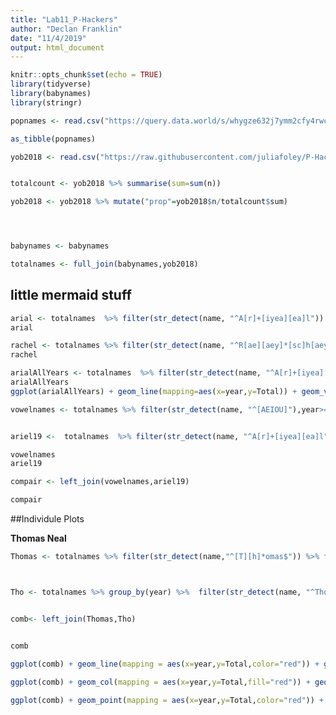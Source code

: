 ```yaml
---
title: "Lab11_P-Hackers"
author: "Declan Franklin"
date: "11/4/2019"
output: html_document
---
```


```r
knitr::opts_chunk$set(echo = TRUE)
library(tidyverse)
library(babynames)
library(stringr)

popnames <- read.csv("https://query.data.world/s/whygze632j7ymm2cfy4rwcyvzvdaeq", header=TRUE, stringsAsFactors=FALSE)

as_tibble(popnames)

yob2018 <- read.csv("https://raw.githubusercontent.com/juliafoley/P-Hackers/master/yob2018.txt",header=FALSE)  %>% rename(name = 'V1', sex = 'V2', n = 'V3') %>% mutate(year=2018)


totalcount <- yob2018 %>% summarise(sum=sum(n))

yob2018 <- yob2018 %>% mutate("prop"=yob2018$n/totalcount$sum)




babynames <- babynames

totalnames <- full_join(babynames,yob2018) 


```

## little mermaid stuff


```r

arial <- totalnames  %>% filter(str_detect(name, "^A[r]+[iyea][ea]l")) %>% filter(year %in% list(1973, 1988, 1990)) %>% filter(sex=="F") %>% group_by(year) %>% summarise(Unique = n())
arial
```

```r
rachel <- totalnames %>% filter(str_detect(name, "^R[ae][aey]*[sc]h[aey]+[l]+e?")) %>% filter(year %in% list(1973, 1988, 1990)) %>% filter(sex=="F") %>% group_by(year) #%>% summarise(Unique = n())
rachel
```

```r
arialAllYears <- totalnames  %>% filter(str_detect(name, "^A[r]+[iyea][ea]l")) %>%filter(sex=="F") %>% group_by(year) %>% summarise(Total=sum(n))
arialAllYears
ggplot(arialAllYears) + geom_line(mapping=aes(x=year,y=Total)) + geom_vline(xintercept =1989, color="red") + labs(title = "")
```



```r

vowelnames <- totalnames %>% filter(str_detect(name, "^[AEIOU]"),year>=1988 & year <=1990, sex=="F") %>% group_by(year) %>% summarise(otherprop=sum(prop))


ariel19 <-  totalnames  %>% filter(str_detect(name, "^A[r]+[iyea][ea]l"),year>=1988 & year <=1990, sex=="F") %>% group_by(year) %>% summarise(totalprop=sum(prop))

vowelnames
ariel19

compair <- left_join(vowelnames,ariel19)

compair

```








##Individule Plots


**Thomas Neal**

```r



Thomas <- totalnames %>% filter(str_detect(name,"^[T][h]*omas$")) %>% filter(sex=="M") %>% group_by(year) %>% summarise(Thomas=sum(n))



Tho <- totalnames %>% group_by(year) %>%  filter(str_detect(name, "^Tho") | str_detect(name,"^Tom")) %>% filter(sex=="M") %>% summarise(Total=sum(n))


comb<- left_join(Thomas,Tho)


comb

ggplot(comb) + geom_line(mapping = aes(x=year,y=Total,color="red")) + geom_line(mapping = aes(x=year,y=Thomas,color="blue")) + labs(title= "Popularity of Thomas/Tomas vs all names starting with Tho/Tom" , x="Year", y="Total babies"  ) +scale_color_discrete(name="Key", labels=c("Thomas/Tomas","Tho/Tom"))
                              
ggplot(comb) + geom_col(mapping = aes(x=year,y=Total,fill="red")) + geom_col(mapping = aes(x=year,y=Thomas,fill="blue")) + labs(title= "Popularity of Thomas/Tomas vs all names starting with Tho/Tom" , x="Year", y="Total babies"  ) +scale_fill_discrete(name="Key", labels=c("Thomas/Tomas","Tho/Tom"))

ggplot(comb) + geom_point(mapping = aes(x=year,y=Total,color="red")) + geom_point(mapping = aes(x=year,y=Thomas,color="blue")) + labs(title= "Popularity of Thomas/Tomas vs all names starting with Tho/Tom" , x="Year", y="Total babies"  ) +scale_color_discrete(name="Key", labels=c("Thomas/Tomas","Tho/Tom"))

```



